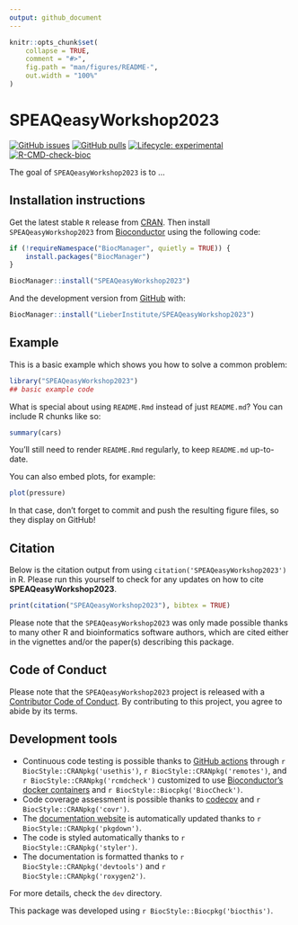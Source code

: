 ```yaml
---
output: github_document
---
```


<!-- README.md is generated from README.Rmd. Please edit that file -->

```r
knitr::opts_chunk$set(
    collapse = TRUE,
    comment = "#>",
    fig.path = "man/figures/README-",
    out.width = "100%"
)
```

# SPEAQeasyWorkshop2023

<!-- badges: start -->
[![GitHub issues](https://img.shields.io/github/issues/LieberInstitute/SPEAQeasyWorkshop2023)](https://github.com/LieberInstitute/SPEAQeasyWorkshop2023/issues)
[![GitHub pulls](https://img.shields.io/github/issues-pr/LieberInstitute/SPEAQeasyWorkshop2023)](https://github.com/LieberInstitute/SPEAQeasyWorkshop2023/pulls)
[![Lifecycle: experimental](https://img.shields.io/badge/lifecycle-experimental-orange.svg)](https://lifecycle.r-lib.org/articles/stages.html#experimental)
[![R-CMD-check-bioc](https://github.com/LieberInstitute/SPEAQeasyWorkshop2023/actions/workflows/check-bioc.yml/badge.svg)](https://github.com/LieberInstitute/SPEAQeasyWorkshop2023/actions/workflows/R-CMD-check-bioc.yaml)
<!-- badges: end -->

The goal of `SPEAQeasyWorkshop2023` is to ...

## Installation instructions

Get the latest stable `R` release from [CRAN](http://cran.r-project.org/). Then install `SPEAQeasyWorkshop2023` from [Bioconductor](http://bioconductor.org/) using the following code:

```r
if (!requireNamespace("BiocManager", quietly = TRUE)) {
    install.packages("BiocManager")
}

BiocManager::install("SPEAQeasyWorkshop2023")
```

And the development version from [GitHub](https://github.com/LieberInstitute/SPEAQeasyWorkshop2023) with:

```r
BiocManager::install("LieberInstitute/SPEAQeasyWorkshop2023")
```
## Example

This is a basic example which shows you how to solve a common problem:

```r
library("SPEAQeasyWorkshop2023")
## basic example code
```

What is special about using `README.Rmd` instead of just `README.md`? You can include R chunks like so:

```r
summary(cars)
```

You'll still need to render `README.Rmd` regularly, to keep `README.md` up-to-date.

You can also embed plots, for example:

```r
plot(pressure)
```

In that case, don't forget to commit and push the resulting figure files, so they display on GitHub!

## Citation

Below is the citation output from using `citation('SPEAQeasyWorkshop2023')` in R. Please
run this yourself to check for any updates on how to cite __SPEAQeasyWorkshop2023__.

```r
print(citation("SPEAQeasyWorkshop2023"), bibtex = TRUE)
```

Please note that the `SPEAQeasyWorkshop2023` was only made possible thanks to many other R and bioinformatics software authors, which are cited either in the vignettes and/or the paper(s) describing this package.

## Code of Conduct

Please note that the `SPEAQeasyWorkshop2023` project is released with a [Contributor Code of Conduct](http://bioconductor.org/about/code-of-conduct/). By contributing to this project, you agree to abide by its terms.

## Development tools

* Continuous code testing is possible thanks to [GitHub actions](https://www.tidyverse.org/blog/2020/04/usethis-1-6-0/)  through `r BiocStyle::CRANpkg('usethis')`, `r BiocStyle::CRANpkg('remotes')`, and `r BiocStyle::CRANpkg('rcmdcheck')` customized to use [Bioconductor's docker containers](https://www.bioconductor.org/help/docker/) and `r BiocStyle::Biocpkg('BiocCheck')`.
* Code coverage assessment is possible thanks to [codecov](https://codecov.io/gh) and `r BiocStyle::CRANpkg('covr')`.
* The [documentation website](http://LieberInstitute.github.io/SPEAQeasyWorkshop2023) is automatically updated thanks to `r BiocStyle::CRANpkg('pkgdown')`.
* The code is styled automatically thanks to `r BiocStyle::CRANpkg('styler')`.
* The documentation is formatted thanks to `r BiocStyle::CRANpkg('devtools')` and `r BiocStyle::CRANpkg('roxygen2')`.

For more details, check the `dev` directory.

This package was developed using `r BiocStyle::Biocpkg('biocthis')`.


